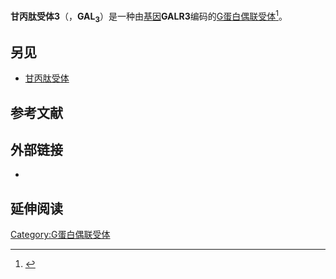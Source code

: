 {{PBB|geneid=8484}}
'''甘丙肽受体3'''（{{lang-en|Galanin receptor 3}}，'''GAL<sub>3</sub>'''）是一种由[[基因|基因]]'''GALR3'''编码的[[G蛋白偶联受体|G蛋白偶联受体]]<ref name="entrez">{{cite web | title = Entrez Gene: GALR3 galanin receptor 3| url = http://www.ncbi.nlm.nih.gov/sites/entrez?Db=gene&Cmd=ShowDetailView&TermToSearch=8484| accessdate = }}</ref>。

<!-- The PBB_Summary template is automatically maintained by Protein Box Bot.  See Template:PBB_Controls to Stop updates.
{{PBB_Summary
| section_title = 
| summary_text = The neuropeptide galanin modulates a variety of physiologic processes including cognition/memory, sensory/pain processing, hormone secretion, and feeding behavior.  The human galanin receptors are G protein-coupled receptors that functionally couple to their intracellular effector through distinct signaling pathways.  GALR3 is found in many tissues and may be expressed as 1.4-, 2.4-, and 5-kb transcripts<ref name="entrez" />
}}
 -->
==另见==
* [[甘丙肽受体|甘丙肽受体]]

==参考文献==
{{reflist}}

==外部链接==
*{{cite web | url = http://www.iuphar-db.org/GPCR/ReceptorDisplayForward?receptorID=2983 | title = Galanin Receptors: GAL<sub>3</sub> | accessdate =  | author =  | authorlink =  | coauthors =  | date =  | format =  | work = IUPHAR Database of Receptors and Ion Channels | publisher = International Union of Basic and Clinical Pharmacology | pages =  | language =  | archiveurl = https://web.archive.org/web/20191026045927/https://www.iuphar-db.org/GPCR/ReceptorDisplayForward?receptorID=2983 | archivedate = 2019-10-26 | quote =  | dead-url = no }}

==延伸阅读==
{{refbegin | 2}}
{{PBB_Further_reading 
| citations = 
*{{cite journal  | author=Smith KE, Walker MW, Artymyshyn R, ''et al.'' |title=Cloned human and rat galanin GALR3 receptors. Pharmacology and activation of G-protein inwardly rectifying K+ channels |journal=J. Biol. Chem. |volume=273 |issue= 36 |pages= 23321–6 |year= 1998 |pmid= 9722565 |doi=10.1074/jbc.273.36.23321  }}
*{{cite journal  | author=Kolakowski LF, O'Neill GP, Howard AD, ''et al.'' |title=Molecular characterization and expression of cloned human galanin receptors GALR2 and GALR3 |journal=J. Neurochem. |volume=71 |issue= 6 |pages= 2239–51 |year= 1998 |pmid= 9832121 |doi=10.1046/j.1471-4159.1998.71062239.x  }}
*{{cite journal  | author=Iismaa TP, Fathi Z, Hort YJ, ''et al.'' |title=Structural organization and chromosomal localization of three human galanin receptor genes |journal=Ann. N. Y. Acad. Sci. |volume=863 |issue=  |pages= 56–63 |year= 1999 |pmid= 9928159 |doi=10.1111/j.1749-6632.1998.tb10683.x  }}
*{{cite journal  | author=Lapsys NM, Furler SM, Henderson NK, ''et al.'' |title=A polymorphism in the human GALR3 galanin receptor gene (GALNR3) |journal=Mol. Cell. Probes |volume=13 |issue= 4 |pages= 325–7 |year= 1999 |pmid= 10441207 |doi= 10.1006/mcpr.1999.0254 }}
*{{cite journal  | author=Dunham I, Shimizu N, Roe BA, ''et al.'' |title=The DNA sequence of human chromosome 22 |journal=Nature |volume=402 |issue= 6761 |pages= 489–95 |year= 1999 |pmid= 10591208 |doi= 10.1038/990031 }}
*{{cite journal  | author=Berger A, Tuechler C, Almer D, ''et al.'' |title=Elevated expression of galanin receptors in childhood neuroblastic tumors |journal=Neuroendocrinology |volume=75 |issue= 2 |pages= 130–8 |year= 2002 |pmid= 11867941 |doi=10.1159/000048229  }}
*{{cite journal  | author=Belfer I, Hipp H, Bollettino A, ''et al.'' |title=Alcoholism is associated with GALR3 but not two other galanin receptor genes |journal=[[Genes,_Brain_and_Behavior|Genes, Brain and Behavior]] |volume=6 |issue= 5 |pages= 473–81 |year= 2007 |pmid= 17083333 |doi= 10.1111/j.1601-183X.2006.00275.x }}
*{{cite journal  | author=Runesson J, Sollenberg UE, Jurkowski W, ''et al.'' |title=Determining receptor–ligand interaction of human galanin receptor type 3 |journal=Neurochem. Int. |volume=57 |pages= 804–811 |year= 2010 |pmid=20817064 |doi=10.1016/j.neuint.2010.08.018  | issue=7  }}
}}
{{refend}}

{{transmembranereceptor-stub}}
{{NLM content}}
{{G protein-coupled receptors}}
{{Neuropeptidergics}}

[[Category:G蛋白偶联受体|Category:G蛋白偶联受体]]

<!-- The PBB_Controls template provides controls for Protein Box Bot, please see Template:PBB_Controls for details. -->
{{PBB_Controls
| update_page = yes 
| require_manual_inspection = no 
| update_protein_box = yes
| update_summary = yes
| update_citations = yes
}}